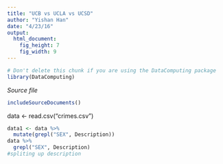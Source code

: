 ```yaml
---
title: "UCB vs UCLA vs UCSD"
author: "Yishan Han"
date: "4/23/16"
output: 
  html_document:
    fig_height: 7
    fig_width: 9
---
```

<!-- Don't edit in between this line and the one below -->
```r
# Don't delete this chunk if you are using the DataComputing package
library(DataComputing)
```
*Source file* 
```r
includeSourceDocuments()
```
<!-- Don't edit the material above this line -->

data <- read.csv("crimes.csv")

```r
data1 <- data %>%
  mutate(grepl("SEX", Description))
data %>%
  grepl("SEX", Description)
#spliting up description
```

